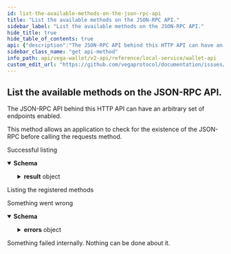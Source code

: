 ```yaml
---
id: list-the-available-methods-on-the-json-rpc-api
title: "List the available methods on the JSON-RPC API."
sidebar_label: "List the available methods on the JSON-RPC API."
hide_title: true
hide_table_of_contents: true
api: {"description":"The JSON-RPC API behind this HTTP API can have an arbitrary set of endpoints enabled.\n\nThis method allows an application to check for the existence of the JSON-RPC before calling the requests method.","tags":["Wallet"],"responses":{"200":{"description":"Successful listing","content":{"application/json":{"examples":{"Example 1":{"summary":"Listing the registered methods","value":{"result":{"registeredMethods":["client.connect_wallet","client.disconnect_wallet","client.list_keys","client.send_transaction"]}}}},"schema":{"type":"object","properties":{"result":{"type":"object","properties":{"registeredMethods":{"type":"array","required":true}}}}}}}},"400":{"description":"Something went wrong","content":{"application/json":{"schema":{"type":"object","properties":{"errors":{"type":"object","properties":{"message":{"type":"string"},"data":{"type":"string"}}}}}}}},"500":{"description":"Something failed internally. Nothing can be done about it."}},"method":"get","path":"/v2/methods","servers":[{"url":"http://localhost:1789/api/","description":"Local wallet"}],"info":{"title":"Wallet API","description":"The version 2 of the wallet HTTP API leverages the wallet JSON-RPC API.\n\n## Workflow\n1. Use `GET /v2/methods` to ensure the JSON-RPC API exposes all the methods your application requires.\n\n2. Use `POST /v2/requests` endpoint to submit requests to the JSON-RPC API.\n## Useful links\n- [JSON-RPC 2.0 Specification](https://www.jsonrpc.org/specification)","version":"2.0.0"},"postman":{"name":"List the available methods on the JSON-RPC API.","description":{"content":"The JSON-RPC API behind this HTTP API can have an arbitrary set of endpoints enabled.\n\nThis method allows an application to check for the existence of the JSON-RPC before calling the requests method.","type":"text/plain"},"url":{"path":["v2","methods"],"host":["{{baseUrl}}"],"query":[],"variable":[]},"header":[{"key":"Accept","value":"application/json"}],"method":"GET"}}
sidebar_class_name: "get api-method"
info_path: api/vega-wallet/v2-api/reference/local-service/wallet-api
custom_edit_url: "https://github.com/vegaprotocol/documentation/issues/new?labels=documentation&title=[Documentation] Requesting changes to 'List the available methods on the JSON-RPC API.' (list-the-available-methods-on-the-json-rpc-api)"
---
```



## List the available methods on the JSON-RPC API.



The JSON-RPC API behind this HTTP API can have an arbitrary set of endpoints enabled.

This method allows an application to check for the existence of the JSON-RPC before calling the requests method.

<div><ApiTabs><TabItem label={"200"} value={"200"}><div>

Successful listing

</div><div><MimeTabs schemaType={"response"}><TabItem label={"application/json"} value={"application/json"}><SchemaTabs><TabItem label={"Schema"} value={"Schema"}><details style={{}} data-collapsed={false} open={true}><summary style={{"textAlign":"left"}}><strong>Schema</strong></summary><div style={{"textAlign":"left","marginLeft":"1rem"}}></div><ul style={{"marginLeft":"1rem"}}><SchemaItem collapsible={true} className={"schemaItem"}><details style={{}}><summary style={{}}><strong>result</strong><span style={{"opacity":"0.6"}}> object</span></summary><div style={{"marginLeft":"1rem"}}><SchemaItem collapsible={false} name={"registeredMethods"} required={false} schemaDescription={undefined} schemaName={"array"} qualifierMessage={undefined} defaultValue={undefined}></SchemaItem></div></details></SchemaItem></ul></details></TabItem><TabItem label={"Example (from schema)"} value={"Example (from schema)"}><ResponseSamples responseExample={"{\n  \"result\": {\n    \"registeredMethods\": [\n      null\n    ]\n  }\n}"} language={"json"}></ResponseSamples></TabItem><TabItem label={" Example 1"} value={" Example 1"}><p> Listing the registered methods</p><ResponseSamples responseExample={"{\n  \"result\": {\n    \"registeredMethods\": [\n      \"client.connect_wallet\",\n      \"client.disconnect_wallet\",\n      \"client.list_keys\",\n      \"client.send_transaction\"\n    ]\n  }\n}"} language={"json"}></ResponseSamples></TabItem></SchemaTabs></TabItem></MimeTabs></div></TabItem><TabItem label={"400"} value={"400"}><div>

Something went wrong

</div><div><MimeTabs schemaType={"response"}><TabItem label={"application/json"} value={"application/json"}><SchemaTabs><TabItem label={"Schema"} value={"Schema"}><details style={{}} data-collapsed={false} open={true}><summary style={{"textAlign":"left"}}><strong>Schema</strong></summary><div style={{"textAlign":"left","marginLeft":"1rem"}}></div><ul style={{"marginLeft":"1rem"}}><SchemaItem collapsible={true} className={"schemaItem"}><details style={{}}><summary style={{}}><strong>errors</strong><span style={{"opacity":"0.6"}}> object</span></summary><div style={{"marginLeft":"1rem"}}><SchemaItem collapsible={false} name={"message"} required={false} schemaDescription={undefined} schemaName={"string"} qualifierMessage={undefined} defaultValue={undefined}></SchemaItem><SchemaItem collapsible={false} name={"data"} required={false} schemaDescription={undefined} schemaName={"string"} qualifierMessage={undefined} defaultValue={undefined}></SchemaItem></div></details></SchemaItem></ul></details></TabItem><TabItem label={"Example (from schema)"} value={"Example (from schema)"}><ResponseSamples responseExample={"{\n  \"errors\": {\n    \"message\": \"string\",\n    \"data\": \"string\"\n  }\n}"} language={"json"}></ResponseSamples></TabItem></SchemaTabs></TabItem></MimeTabs></div></TabItem><TabItem label={"500"} value={"500"}><div>

Something failed internally. Nothing can be done about it.

</div><div></div></TabItem></ApiTabs></div>
